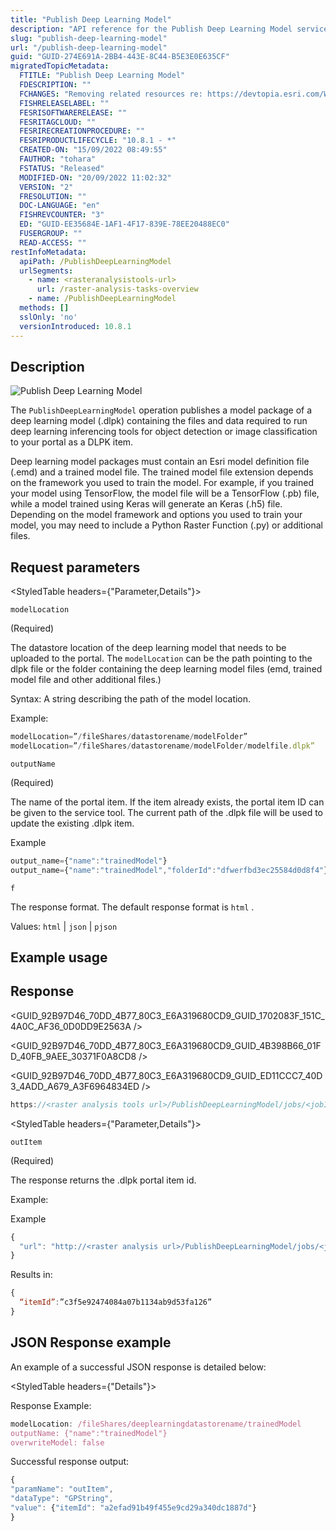 ```yaml
---
title: "Publish Deep Learning Model"
description: "API reference for the Publish Deep Learning Model service available on Portal for ArcGIS."
slug: "publish-deep-learning-model"
url: "/publish-deep-learning-model"
guid: "GUID-274E691A-2BB4-443E-8C44-B5E3E0E635CF"
migratedTopicMetadata:
  FTITLE: "Publish Deep Learning Model"
  FDESCRIPTION: ""
  FCHANGES: "Removing related resources re: https://devtopia.esri.com/WebGIS/arcgis-rest-api-documentation/issues/191"
  FISHRELEASELABEL: ""
  FESRISOFTWARERELEASE: ""
  FESRITAGCLOUD: ""
  FESRIRECREATIONPROCEDURE: ""
  FESRIPRODUCTLIFECYCLE: "10.8.1 - *"
  CREATED-ON: "15/09/2022 08:49:55"
  FAUTHOR: "tohara"
  FSTATUS: "Released"
  MODIFIED-ON: "20/09/2022 11:02:32"
  VERSION: "2"
  FRESOLUTION: ""
  DOC-LANGUAGE: "en"
  FISHREVCOUNTER: "3"
  ED: "GUID-EE35684E-1AF1-4F17-839E-78EE20488EC0"
  FUSERGROUP: ""
  READ-ACCESS: ""
restInfoMetadata:
  apiPath: /PublishDeepLearningModel
  urlSegments:
    - name: <rasteranalysistools-url>
      url: /raster-analysis-tasks-overview
    - name: /PublishDeepLearningModel
  methods: []
  sslOnly: 'no'
  versionIntroduced: 10.8.1
---
```



## Description

![Publish Deep Learning Model](./images/GUID-C158C7C4-73D5-45CC-B7FC-4C6CE394108A-web.png)

The `PublishDeepLearningModel`  operation publishes a model package of a deep learning model (.dlpk) containing the files and data required to run deep learning inferencing tools for object detection or image classification to your portal as a DLPK item.

Deep learning model packages must contain an Esri model definition file (.emd) and a trained model file. The trained model file extension depends on the framework you used to train the model. For example, if you trained your model using TensorFlow, the model file will be a TensorFlow (.pb) file, while a model trained using Keras will generate an Keras (.h5) file. Depending on the model framework and options you used to train your model, you may need to include a Python Raster Function (.py) or additional files.

##  Request parameters

<StyledTable headers={"Parameter,Details"}>

<StyledTableRow>

<StyledTableCell cellStyle="markdown">

`modelLocation` 

(Required)

</StyledTableCell>

<StyledTableCell cellStyle="markdown">

The datastore location of the deep learning model that needs to be uploaded to the portal. The `modelLocation`  can be the path pointing to the dlpk file or the folder containing the deep learning model files (emd, trained model file and other additional files.)

Syntax: A string describing the path of the model location.

Example:

```javascript
modelLocation=”/fileShares/datastorename/modelFolder”
modelLocation=”/fileShares/datastorename/modelFolder/modelfile.dlpk”
```

 

</StyledTableCell>

</StyledTableRow>

<StyledTableRow>

<StyledTableCell cellStyle="markdown">

`outputName` 

(Required)

</StyledTableCell>

<StyledTableCell cellStyle="markdown">

The name of the portal item. If the item already exists, the portal item ID can be given to the service tool. The current path of the .dlpk file will be used to update the existing .dlpk item.

Example

```javascript
output_name={"name":"trainedModel"}
output_name={"name":"trainedModel","folderId":"dfwerfbd3ec25584d0d8f4"}

```

 

</StyledTableCell>

</StyledTableRow>

<StyledTableRow>

<StyledTableCell cellStyle="markdown">

</StyledTableCell>

<StyledTableCell cellStyle="markdown">

</StyledTableCell>

</StyledTableRow>

<StyledTableRow>

<StyledTableCell cellStyle="markdown">

`f` 

</StyledTableCell>

<StyledTableCell cellStyle="markdown">

The response format. The default response format is `html` .

Values: `html`  \| `json`  \| `pjson` 

</StyledTableCell>

</StyledTableRow>

</StyledTable>

## Example usage

## Response

<GUID_92B97D46_70DD_4B77_80C3_E6A319680CD9_GUID_1702083F_151C_4A0C_AF36_0D0DD9E2563A />

<GUID_92B97D46_70DD_4B77_80C3_E6A319680CD9_GUID_4B398B66_01FD_40FB_9AEE_30371F0A8CD8 />

<GUID_92B97D46_70DD_4B77_80C3_E6A319680CD9_GUID_ED11CCC7_40D3_4ADD_A679_A3F6964834ED />

```javascript
https://<raster analysis tools url>/PublishDeepLearningModel/jobs/<jobId>
```

 

<StyledTable headers={"Parameter,Details"}>

<StyledTableRow>

<StyledTableCell cellStyle="markdown">

`outItem` 

(Required)

</StyledTableCell>

<StyledTableCell cellStyle="markdown">

The response returns the .dlpk portal item id.

Example:

Example

```javascript
{
  "url": "http://<raster analysis url>/PublishDeepLearningModel/jobs/<jobId>/results/outItem"
}
```

 

Results in:

```javascript
{
  “itemId”:”c3f5e92474084a07b1134ab9d53fa126”
}
```

 

</StyledTableCell>

</StyledTableRow>

</StyledTable>

## JSON Response example

An example of a successful JSON response is detailed below:

<StyledTable headers={"Details"}>

<StyledTableRow>

<StyledTableCell cellStyle="markdown">

Response Example:

```javascript
modelLocation: /fileShares/deeplearningdatastorename/trainedModel
outputName: {"name":"trainedModel"}
overwriteModel: false

```

 

Successful response output:

```javascript
{
"paramName": "outItem",
"dataType": "GPString",
"value": {"itemId": "a2efad91b49f455e9cd29a340dc1887d"}
}

```

 

</StyledTableCell>

</StyledTableRow>

</StyledTable>
